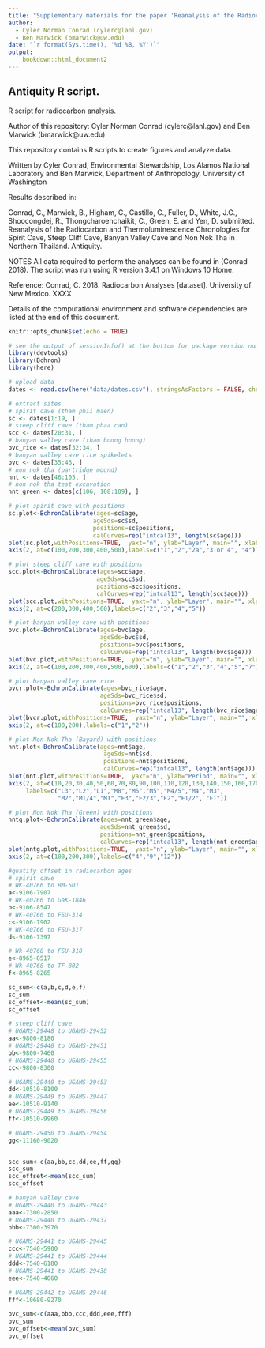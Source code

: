 ```yaml
---
title: "Supplementary materials for the paper 'Reanalysis of the Radiocarbon and Thermoluminescence Chronologies for Spirit Cave, Steep Cliff Cave, Banyan Valley Cave and Non Nok Tha in Northern Thailand'"
author:
  - Cyler Norman Conrad (cylerc@lanl.gov) 
  - Ben Marwick (bmarwick@uw.edu)
date: "`r format(Sys.time(), '%d %B, %Y')`"
output: 
    bookdown::html_document2
---
```


## Antiquity R script.

R script for radiocarbon analysis.

Author of this repository: Cyler Norman Conrad (cylerc@lanl.gov) and Ben Marwick (bmarwick@uw.edu)

This repository contains R scripts to create figures and analyze data.

Written by Cyler Conrad, Environmental Stewardship, Los Alamos National Laboratory and Ben Marwick, Department of Anthropology, University of Washington

Results described in:

Conrad, C., Marwick, B., Higham, C., Castillo, C., Fuller, D., White, J.C., Shoocongdej, R., Thongcharoenchaikit, C., Green, E. and Yen, D.  submitted. Reanalysis of the Radiocarbon and Thermoluminescence Chronologies for Spirit Cave, Steep Cliff Cave, Banyan Valley Cave and Non Nok Tha in Northern Thailand. Antiquity.

NOTES All data required to perform the analyses can be found in (Conrad 2018). The script was run using R version 3.4.1 on Windows 10 Home.

Reference: Conrad, C. 2018. Radiocarbon Analyses [dataset]. University of New Mexico. XXXX

Details of the computational environment and software dependencies are listed at the end of this document. 

```r
knitr::opts_chunk$set(echo = TRUE)
```

```r
# see the output of sessionInfo() at the bottom for package version numbers
library(devtools)
library(Bchron)
library(here)
```

```r
# upload data
dates <- read.csv(here("data/dates.csv"), stringsAsFactors = FALSE, check.names = FALSE)

# extract sites
# spirit cave (tham phii maen)
sc <- dates[1:19, ]
# steep cliff cave (tham phaa can)
scc <- dates[20:31, ]
# banyan valley cave (tham boong hoong)
bvc_rice <- dates[32:34, ]
# banyan valley cave rice spikelets
bvc <- dates[35:46, ]
# non nok tha (partridge mound)
nnt <- dates[46:105, ]
# non nok tha test excavation
nnt_green <- dates[c(106, 108:109), ]

# plot spirit cave with positions
sc.plot<-BchronCalibrate(ages=sc$age, 
                        ageSds=sc$sd, 
                        positions=sc$positions, 
                        calCurves=rep("intcal13", length(sc$age)))
plot(sc.plot,withPositions=TRUE,  yaxt="n", ylab="Layer", main="", xlab="Age BP")
axis(2, at=c(100,200,300,400,500),labels=c("1","2","2a","3 or 4", "4"))

# plot steep cliff cave with positions
scc.plot<-BchronCalibrate(ages=scc$age, 
                         ageSds=scc$sd, 
                         positions=scc$positions, 
                         calCurves=rep("intcal13", length(scc$age)))
plot(scc.plot,withPositions=TRUE,  yaxt="n", ylab="Layer", main="", xlab="Age BP")
axis(2, at=c(200,300,400,500),labels=c("2","3","4","5"))

# plot banyan valley cave with positions
bvc.plot<-BchronCalibrate(ages=bvc$age, 
                          ageSds=bvc$sd, 
                          positions=bvc$positions, 
                          calCurves=rep("intcal13", length(bvc$age)))
plot(bvc.plot,withPositions=TRUE,  yaxt="n", ylab="Layer", main="", xlab="Age BP")
axis(2, at=c(100,200,300,400,500,600),labels=c("1","2","3","4","5","7"))

# plot banyan valley cave rice 
bvcr.plot<-BchronCalibrate(ages=bvc_rice$age, 
                          ageSds=bvc_rice$sd, 
                          positions=bvc_rice$positions, 
                          calCurves=rep("intcal13", length(bvc_rice$age)))
plot(bvcr.plot,withPositions=TRUE,  yaxt="n", ylab="Layer", main="", xlab="Age BP")
axis(2, at=c(100,200),labels=c("1","2"))

# plot Non Nok Tha (Bayard) with positions
nnt.plot<-BchronCalibrate(ages=nnt$age, 
                           ageSds=nnt$sd, 
                           positions=nnt$positions, 
                           calCurves=rep("intcal13", length(nnt$age)))
plot(nnt.plot,withPositions=TRUE,  yaxt="n", ylab="Period", main="", xlab="Age BP")
axis(2, at=c(10,20,30,40,50,60,70,80,90,100,110,120,130,140,150,160,170),
     labels=c("L3","L2","L1","M8","M6","M5","M4/5","M4","M3",
              "M2","M1/4","M1","E3","E2/3","E2","E1/2", "E1"))

# plot Non Nok Tha (Green) with positions
nntg.plot<-BchronCalibrate(ages=nnt_green$age, 
                          ageSds=nnt_green$sd, 
                          positions=nnt_green$positions, 
                          calCurves=rep("intcal13", length(nnt_green$age)))
plot(nntg.plot,withPositions=TRUE,  yaxt="n", ylab="Layer", main="", xlab="Age BP")
axis(2, at=c(100,200,300),labels=c("4","9","12"))
```

```r
#quatify offset in radiocarbon ages
# spirit cave
# WK-40766 to BM-501
a<-9106-7907
# WK-40766 to GaK-1846
b<-9106-8547
# WK-40766 to FSU-314
c<-9106-7902
# WK-40766 to FSU-317
d<-9106-7397

# Wk-40768 to FSU-318
e<-8965-8517
# Wk-40768 to TF-802
f<-8965-8265

sc_sum<-c(a,b,c,d,e,f)
sc_sum
sc_offset<-mean(sc_sum)
sc_offset

# steep cliff cave
# UGAMS-29448 to UGAMS-29452
aa<-9800-8180
# UGAMS-29448 to UGAMS-29451
bb<-9800-7460
# UGAMS-29448 to UGAMS-29455
cc<-9800-8300

# UGAMS-29449 to UGAMS-29453
dd<-10510-8100
# UGAMS-29449 to UGAMS-29447
ee<-10510-9140
# UGAMS-29449 to UGAMS-29456
ff<-10510-9960

# UGAMS-29450 to UGAMS-29454
gg<-11160-9020


scc_sum<-c(aa,bb,cc,dd,ee,ff,gg)
scc_sum
scc_offset<-mean(scc_sum)
scc_offset

# banyan valley cave
# UGAMS-29440 to UGAMS-29443
aaa<-7300-2850
# UGAMS-29440 to UGAMS-29437
bbb<-7300-3970

# UGAMS-29441 to UGAMS-29445
ccc<-7540-5900
# UGAMS-29441 to UGAMS-29444
ddd<-7540-6180
# UGAMS-29441 to UGAMS-29438
eee<-7540-4060

# UGAMS-29442 to UGAMS-29446
fff<-10680-9270

bvc_sum<-c(aaa,bbb,ccc,ddd,eee,fff)
bvc_sum
bvc_offset<-mean(bvc_sum)
bvc_offset
```
